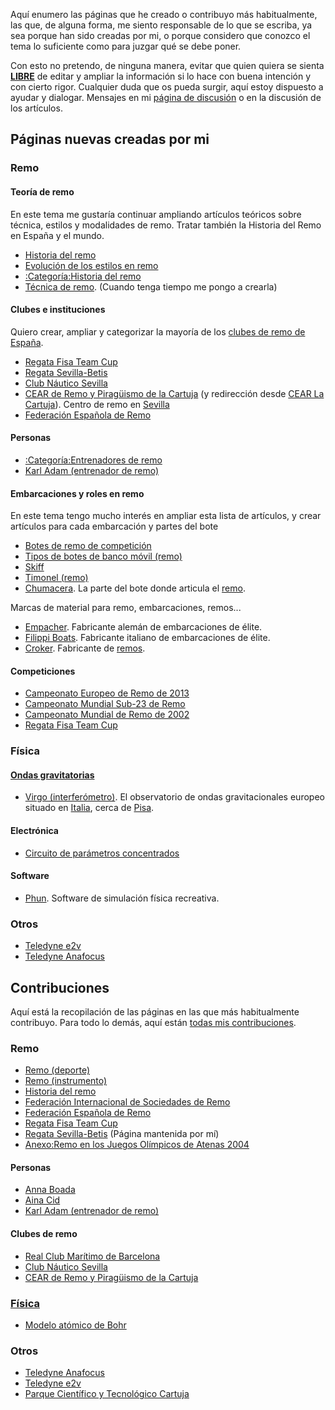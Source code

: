 {{LengüetasArriba}}
{{Lengüeta2|[[Archivo:Wikipedia-logo.png|30px]] '''[[Usuario:Carlos Molina Fisico|Principal]]'''}}
{{Lengüeta1|'''[[Usuario:Carlos Molina Fisico/Contribuciones|Contribuciones]]'''}}
{{Lengüeta3|[[Archivo:Nuvola apps ksig.png|30px]] '''[[Usuario:Carlos Molina Fisico/Pruebas|Zona de Pruebas]]'''}}
{{LengüetasAbajo}}

{{contenido|derecha}}
Aquí enumero las páginas que he creado o contribuyo más habitualmente, las que, de alguna forma, me siento responsable de lo que se escriba, ya sea porque han sido creadas por mi, o porque considero que conozco el tema lo suficiente como para juzgar qué se debe poner.

Con esto no pretendo, de ninguna manera, evitar que quien quiera se sienta [[Contenido libre|'''LIBRE''']] de editar y ampliar la información si lo hace con buena intención y con cierto rigor. Cualquier duda que os pueda surgir, aquí estoy dispuesto a ayudar y dialogar. Mensajes en mi [[Usuario discusión:Carlos Molina Fisico|página de discusión]] o en la discusión de los artículos.

== Páginas nuevas creadas por mi ==
=== Remo ===
==== Teoría de remo ====
En este tema me gustaría continuar ampliando artículos teóricos sobre técnica, estilos y modalidades de remo. Tratar también la Historia del Remo en España y el mundo.
* [[Historia del remo]]
* [[Evolución de los estilos en remo]]
* [[:Categoría:Historia del remo]]
* [[Técnica de remo]]. (Cuando tenga tiempo me pongo a crearla)

==== Clubes e instituciones ====
Quiero crear, ampliar y categorizar la mayoría de los [[:Categoría:Clubes de remo de España|clubes de remo de España]].
* [[Regata Fisa Team Cup]]
* [[Regata Sevilla-Betis]]
* [[Club Náutico Sevilla]]
* [[CEAR de Remo y Piragüismo de la Cartuja]] (y redirección desde [[CEAR La Cartuja]]). Centro de remo en [[Sevilla]]
* [[Federación Española de Remo]]

==== Personas ====
* [[:Categoría:Entrenadores de remo]]
* [[Karl Adam (entrenador de remo)]]

==== Embarcaciones y roles en remo ====
En este tema tengo mucho interés en ampliar esta lista de artículos, y crear artículos para cada embarcación y partes del bote
* [[Botes de remo de competición]]
* [[Tipos de botes de banco móvil (remo)]]
* [[Skiff]]
* [[Timonel (remo)]]
* [[Chumacera]]. La parte del bote donde articula el [[Remo (instrumento)|remo]].
Marcas de material para remo, embarcaciones, remos...
* [[Empacher]]. Fabricante alemán de embarcaciones de élite.
* [[Filippi Boats]]. Fabricante italiano de embarcaciones de élite.
* [[Croker]]. Fabricante de [[Remo (instrumento)|remos]].

==== Competiciones ====
* [[Campeonato Europeo de Remo de 2013]]
* [[Campeonato Mundial Sub-23 de Remo]]
* [[Campeonato Mundial de Remo de 2002]]
* [[Regata Fisa Team Cup]]

=== Física ===
==== [[Ondas gravitatorias]] ====
* [[Virgo (interferómetro)]]. El observatorio de ondas gravitacionales europeo situado en [[Italia]], cerca de [[Pisa]].

==== Electrónica ====
* [[Circuito de parámetros concentrados]]

==== Software ====
* [[Phun]]. Software de simulación física recreativa.

=== Otros ===
* [[Teledyne e2v]]
* [[Teledyne Anafocus]]

== Contribuciones ==
Aquí está la recopilación de las páginas en las que más habitualmente contribuyo. Para todo lo demás, aquí están [[Especial:Contribuciones/Carlos_Molina_Fisico|todas mis contribuciones]].
=== Remo ===
* [[Remo (deporte)]]
* [[Remo (instrumento)]]
* [[Historia del remo]]
* [[Federación Internacional de Sociedades de Remo]]
* [[Federación Española de Remo]]
* [[Regata Fisa Team Cup]]
* [[Regata Sevilla-Betis]] (Página mantenida por mí)
* [[Anexo:Remo en los Juegos Olímpicos de Atenas 2004]]

==== Personas ====
* [[Anna Boada]]
* [[Aina Cid]]
* [[Karl Adam (entrenador de remo)]]

==== Clubes de remo ====
* [[Real Club Marítimo de Barcelona]]
* [[Club Náutico Sevilla]]
* [[CEAR de Remo y Piragüismo de la Cartuja]]

=== [[Física]] ===
* [[Modelo atómico de Bohr]]

=== Otros ===
* [[Teledyne Anafocus]]
* [[Teledyne e2v]]
* [[Parque Científico y Tecnológico Cartuja]]
